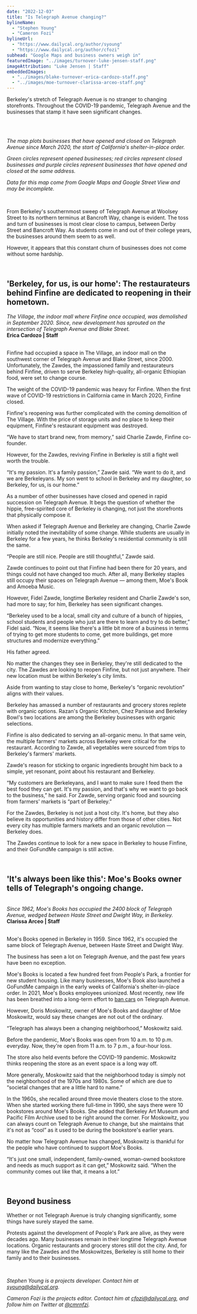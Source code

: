 ```yaml
---
date: "2022-12-03"
title: "Is Telegraph Avenue changing?"
bylineName:
  - "Stephen Young"
  - "Cameron Fozi"
bylineUrl:
  - "https://www.dailycal.org/author/syoung"
  - "https://www.dailycal.org/author/cfozi"
subhead: "Google Maps and business owners weigh in"
featuredImage: "../images/turnover-luke-jensen-staff.png"
imageAttribution: "Luke Jensen | Staff"
embeddedImages:
  - "../images/blake-turnover-erica-cardozo-staff.png"
  - "../images/moe-turnover-clarissa-arceo-staff.png"
---
```



Berkeley's stretch of Telegraph Avenue is no stranger to changing storefronts. Throughout the COVID-19 pandemic, Telegraph Avenue and the businesses that stamp it have seen significant changes.

<br />

<TurnoverMap />

<br />

_The map plots businesses that have opened and closed on Telegraph Avenue since March 2020, the start of California's shelter-in-place order._

_Green circles represent opened businesses; red circles represent closed businesses and purple circles represent businesses that have opened and closed at the same address._

_Data for this map come from Google Maps and Google Street View and may be incomplete._

<br />

From Berkeley's southernmost sweep of Telegraph Avenue at Woolsey Street to its northern terminus at Bancroft Way, change is evident. The toss and turn of businesses is most clear close to campus, between Derby Street and Bancroft Way. As students come in and out of their college years, the businesses around them seem to as well.

However, it appears that this constant churn of businesses does not come without some hardship.

<br />

## 'Berkeley, for us, is our home': The restaurateurs behind Finfine are dedicated to reopening in their hometown.

<body>
  <GatsbyImage
    alt="Southwest corner of the intersection of Telegraph Avenue and Blake Street in Berkeley, where new development has sprouted since the demolition of The Village. The image contains a gray and black building under clear blue skies and surrounded by leafless trees."
    image={getImage(props.localImages[0])}
  />
  <em>
    The Village, the indoor mall where Finfine once occupied, was demolished in
    September 2020. Since, new development has sprouted on the intersection of
    Telegraph Avenue and Blake Street.
  </em>
  <br />
  <b>Erica Cardozo | Staff</b>
</body>

<br />
<br />

Finfine had occupied a space in The Village, an indoor mall on the southwest corner of Telegraph Avenue and Blake Street, since 2000. Unfortunately, the Zawdes, the impassioned family and restaurateurs behind Finfine, driven to serve Berkeley high-quality, all-organic Ethiopian food, were set to change course.

The weight of the COVID-19 pandemic was heavy for Finfine. When the first wave of COVID-19 restrictions in California came in March 2020, Finfine closed.

Finfine's reopening was further complicated with the coming demolition of The Village. With the price of storage units and no place to keep their equipment, Finfine's restaurant equipment was destroyed.

“We have to start brand new, from memory,” said Charlie Zawde, Finfine co-founder.

However, for the Zawdes, reviving Finfine in Berkeley is still a fight well worth the trouble.

“It's my passion. It's a family passion,” Zawde said. “We want to do it, and we are Berkeleyans. My son went to school in Berkeley and my daughter, so Berkeley, for us, is our home.”

As a number of other businesses have closed and opened in rapid succession on Telegraph Avenue. It begs the question of whether the hippie, free-spirited core of Berkeley is changing, not just the storefronts that physically compose it.

When asked if Telegraph Avenue and Berkeley are changing, Charlie Zawde initially noted the inevitability of some change. While students are usually in Berkeley for a few years, he thinks Berkeley's residential community is still the same.

“People are still nice. People are still thoughtful,” Zawde said.

Zawde continues to point out that Finfine had been there for 20 years, and things could not have changed too much. After all, many Berkeley staples still occupy their spaces on Telegraph Avenue — among them, Moe's Book and Amoeba Music.

However, Fidel Zawde, longtime Berkeley resident and Charlie Zawde's son, had more to say; for him, Berkeley has seen significant changes.

“Berkeley used to be a local, small city and culture of a bunch of hippies, school students and people who just are there to learn and try to do better,” Fidel said. “Now, it seems like there's a little bit more of a business in terms of trying to get more students to come, get more buildings, get more structures and modernize everything.”

His father agreed.

No matter the changes they see in Berkeley, they're still dedicated to the city. The Zawdes are looking to reopen Finfine, but not just anywhere. Their new location must be within Berkeley's city limits.

Aside from wanting to stay close to home, Berkeley's “organic revolution” aligns with their values.

Berkeley has amassed a number of restaurants and grocery stores replete with organic options. Razan's Organic Kitchen, Chez Panisse and Berkeley Bowl's two locations are among the Berkeley businesses with organic selections.

Finfine is also dedicated to serving an all-organic menu. In that same vein, the multiple farmers' markets across Berkeley were critical for the restaurant. According to Zawde, all vegetables were sourced from trips to Berkeley's farmers' markets.

Zawde's reason for sticking to organic ingredients brought him back to a simple, yet resonant, point about his restaurant and Berkeley.

“My customers are Berkeleyans, and I want to make sure I feed them the best food they can get. It's my passion, and that's why we want to go back to the business,” he said. For Zawde, serving organic food and sourcing from farmers' markets is “part of Berkeley.”

For the Zawdes, Berkeley is not just a host city. It's home, but they also believe its opportunities and history differ from those of other cities. Not every city has multiple farmers markets and an organic revolution — Berkeley does.

The Zawdes continue to look for a new space in Berkeley to house Finfine, and their GoFundMe campaign is still active.

<br />

## 'It's always been like this': Moe's Books owner tells of Telegraph's ongoing change.

<body>
  <GatsbyImage
    alt="In front of Moe's Book's Telegraph Avenue location, two signs are propped on each side of the storefront. The identical signs have three sections of text. In all capital letters, the first section reads: Moe's. Also in capital letters, the second section reads: four floors of book. In smaller, title case text, the third section reads Moe's address: 2476 Telegraph Ave."
    image={getImage(props.localImages[1])}
  />
  <br />
  <em>
    Since 1962, Moe's Books has occupied the 2400 block of Telegraph Avenue,
    wedged between Haste Street and Dwight Way, in Berkeley.
  </em>
  <br />
  <b>Clarissa Arceo | Staff</b>
</body>

<br />
<br />

Moe's Books opened in Berkeley in 1959. Since 1962, it's occupied the same block of Telegraph Avenue, between Haste Street and Dwight Way.

The business has seen a lot on Telegraph Avenue, and the past few years have been no exception.

Moe's Books is located a few hundred feet from People's Park, a frontier for new student housing. Like many businesses, Moe's Book also launched a GoFundMe campaign in the early weeks of California's shelter-in-place order. In 2021, Moe's Books employees unionized. Most recently, new life has been breathed into a long-term effort to <a href="https://www.dailycal.org/2022/03/14/telegraph-for-people-holds-rally-in-support-of-car-free-telegraph-avenue" target="_blank">ban cars</a> on Telegraph Avenue.

However, Doris Moskowitz, owner of Moe's Books and daughter of Moe Moskowitz, would say these changes are not out of the ordinary.

“Telegraph has always been a changing neighborhood,” Moskowitz said.

Before the pandemic, Moe's Books was open from 10 a.m. to 10 p.m. everyday. Now, they're open from 11 a.m. to 7 p.m., a four-hour loss.

The store also held events before the COVID-19 pandemic. Moskowitz thinks reopening the store as an event space is a long way off.

More generally, Moskowitz said that the neighborhood today is simply not the neighborhood of the 1970s and 1980s. Some of which are due to “societal changes that are a little hard to name.”

In the 1960s, she recalled around three movie theaters close to the store. When she started working there full-time in 1990, she says there were 10 bookstores around Moe's Books. She added that Berkeley Art Museum and Pacific Film Archive used to be right around the corner. For Moskowitz, you can always count on Telegraph Avenue to change, but she maintains that it's not as “cool” as it used to be during the bookstore's earlier years.

No matter how Telegraph Avenue has changed, Moskowitz is thankful for the people who have continued to support Moe's Books.

“It's just one small, independent, family-owned, woman-owned bookstore and needs as much support as it can get,” Moskowitz said. “When the community comes out like that, it means a lot.”

<br />

## Beyond business

Whether or not Telegraph Avenue is truly changing significantly, some things have surely stayed the same.

Protests against the development of People's Park are alive, as they were decades ago. Many businesses remain in their longtime Telegraph Avenue locations. Organic restaurants and grocery stores still dot the city. And, for many like the Zawdes and the Moskowitzes, Berkeley is still home to their family and to their businesses.

<br />

_Stephen Young is a projects developer. Contact him at [syoung@dailycal.org](mailto:syoung@dailycal.org)._

_Cameron Fozi is the projects editor. Contact him at [cfozi@dailycal.org](mailto:cfozi@dailycal.org), and follow him on Twitter at <a href="https://twitter.com/cmrnfzi" target="_blank">@cmrnfzi</a>._
